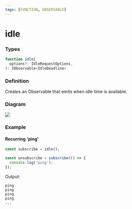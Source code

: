 ```yaml
---
tags: [FUNCTION, OBSERVABLE]
---
```


# idle

### Types

```ts
function idle(
  options?: IdleRequestOptions,
): IObservable<IdleDeadline>
```

### Definition

Creates an Observable that emits when idle time is available.

### Diagram

![](example-diagram.svg)

### Example

#### Recurring 'ping'

```ts
const subscribe = idle();

const unsubscribe = subscribe(() => {
  console.log('ping');
});
```

Output:

```text
ping
ping
ping
ping
...
```

